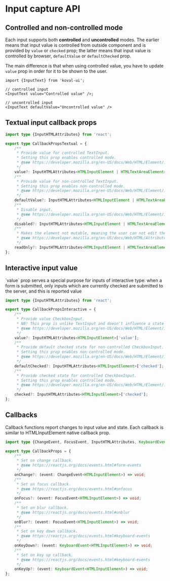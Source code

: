 
# Input capture API

## Controlled and non-controlled mode

Each input supports both **controlled** and **uncontrolled** modes. The earlier means that input value is controlled from outside component and is provided by `value` or `checked` prop; the latter means that input value is controlled by browser, `defaultValue` or `defaultChecked` prop.

The main difference is that when using controlled value, you have to update `value` prop in order for it to be shown to the user.

```tsx
import {InputText} from 'koval-ui';

// controlled input
<InputText value="Controlled value" />;
```

```tsx
// uncontrolled input
<InputText defaultValue="Uncontrolled value" />
```

## Textual input callback props

```ts
import type {InputHTMLAttributes} from 'react';

export type CallbackPropsTextual = {
    /**
     * Provide value for controlled TextInput.
     * Setting this prop enables controlled mode.
     * @see https://developer.mozilla.org/en-US/docs/Web/HTML/Element/input#value
     */
    value?: InputHTMLAttributes<HTMLInputElement | HTMLTextAreaElement>['value'];
    /**
     * Provide value for non-controlled TextInput.
     * Setting this prop enables non-controlled mode.
     * @see https://developer.mozilla.org/en-US/docs/Web/HTML/Element/input#value
     */
    defaultValue?: InputHTMLAttributes<HTMLInputElement | HTMLTextAreaElement>['defaultValue'];
    /**
     * Disable input.
     * @see https://developer.mozilla.org/en-US/docs/Web/HTML/Element/input#disabled
     */
    disabled?: InputHTMLAttributes<HTMLInputElement | HTMLTextAreaElement>['disabled'];
    /**
     * Makes the element not mutable, meaning the user can not edit the control
     * @see https://developer.mozilla.org/en-US/docs/Web/HTML/Attributes/readonly
     */
    readOnly?: InputHTMLAttributes<HTMLInputElement | HTMLTextAreaElement>['readOnly'];
};
```

## Interactive input value

<Callout type="info" emoji="💡️">
    `value` prop serves a special purpose for inputs of interactive type: when a form is submitted,
    only inputs which are currently checked are submitted to the server, and this is reported value
</Callout>

```ts
import type {InputHTMLAttributes} from 'react';

export type CallbackPropsInteractive = {
    /**
     * Provide value CheckboxInput.
     * NB! This prop is unlike TextInput and doesn't influence a state of input! Use `checked` prop for that.
     * @see https://developer.mozilla.org/en-US/docs/Web/HTML/Element/input/checkbox#additional_attributes
     */
    value?: InputHTMLAttributes<HTMLInputElement>['value'];
    /**
     * Provide default checked state for non-controlled CheckboxInput.
     * Setting this prop enables non-controlled mode.
     * @see https://developer.mozilla.org/en-US/docs/Web/HTML/Element/input/checkbox#additional_attributes
     */
    defaultChecked?: InputHTMLAttributes<HTMLInputElement>['checked'];
    /**
     * Provide checked state for controlled CheckboxInput.
     * Setting this prop enables controlled mode.
     * @see https://developer.mozilla.org/en-US/docs/Web/HTML/Element/input/checkbox#additional_attributes
     */
    checked?: InputHTMLAttributes<HTMLInputElement>['checked'];
};
```

## Callbacks

Callback functions report changes to input value and state.
Each callback is similar to HTMLInputElement native callback prop.

```ts
import type {ChangeEvent, FocusEvent, InputHTMLAttributes, KeyboardEvent} from 'react';

export type CallbackProps = {
    /**
     * Set on change callback.
     * @see https://reactjs.org/docs/events.html#form-events
     */
    onChange?: (event: ChangeEvent<HTMLInputElement>) => void;
    /**
     * Set on focus callback.
     * @see https://reactjs.org/docs/events.html#onfocus
     */
    onFocus?: (event: FocusEvent<HTMLInputElement>) => void;
    /**
     * Set on blur callback.
     * @see https://reactjs.org/docs/events.html#onblur
     */
    onBlur?: (event: FocusEvent<HTMLInputElement>) => void;
    /**
     * Set on key down callback.
     * @see https://reactjs.org/docs/events.html#keyboard-events
     */
    onKeyDown?: (event: KeyboardEvent<HTMLInputElement>) => void;
    /**
     * Set on key up callback.
     * @see https://reactjs.org/docs/events.html#keyboard-events
     */
    onKeyUp?: (event: KeyboardEvent<HTMLInputElement>) => void;
};
```
